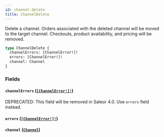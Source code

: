 ```yaml
---
id: channel-delete
title: ChannelDelete
---
```


Delete a channel. Orders associated with the deleted channel will be moved to the target channel. Checkouts, product availability, and pricing will be removed.

```graphql
type ChannelDelete {
  channelErrors: [ChannelError!]!
  errors: [ChannelError!]!
  channel: Channel
}
```

### Fields

#### `channelErrors` ([`[ChannelError!]!`](/developer/api-reference/objects/channel-error))

<span class="badge badge--warning">DEPRECATED: This field will be removed in Saleor 4.0. Use `errors` field instead.</span>

#### `errors` ([`[ChannelError!]!`](/developer/api-reference/objects/channel-error))

#### `channel` ([`Channel`](/developer/api-reference/objects/channel))
